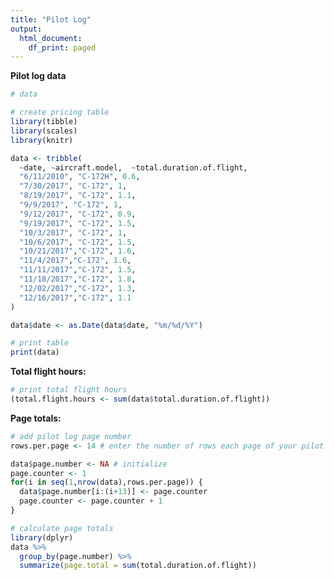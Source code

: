 ```yaml
---
title: "Pilot Log"
output:
  html_document:
    df_print: paged
---
```


**Pilot log data**
```r
# data

# create pricing table
library(tibble)
library(scales)
library(knitr)

data <- tribble(
  ~date, ~aircraft.model,  ~total.duration.of.flight,
  "6/11/2010", "C-172H", 0.6,
  "7/30/2017", "C-172", 1,
  "8/19/2017", "C-172", 1.1,
  "9/9/2017", "C-172", 1,
  "9/12/2017", "C-172", 0.9,
  "9/19/2017", "C-172", 1.5,
  "10/3/2017", "C-172", 1,
  "10/6/2017", "C-172", 1.5,
  "10/21/2017","C-172", 1.6,
  "11/4/2017","C-172", 1.6,
  "11/11/2017","C-172", 1.5,
  "11/18/2017","C-172", 1.8,
  "12/02/2017","C-172", 1.3,
  "12/16/2017","C-172", 1.1
)

data$date <- as.Date(data$date, "%m/%d/%Y")

# print table
print(data)


```
**Total flight hours:**
```r
# print total flight hours
(total.flight.hours <- sum(data$total.duration.of.flight))
```

**Page totals:**
```r
# add pilot log page number
rows.per.page <- 14 # enter the number of rows each page of your pilot book has

data$page.number <- NA # initialize
page.counter <- 1
for(i in seq(1,nrow(data),rows.per.page)) {
  data$page.number[i:(i+13)] <- page.counter
  page.counter <- page.counter + 1
}

# calculate page totals
library(dplyr)
data %>% 
  group_by(page.number) %>%
  summarize(page.total = sum(total.duration.of.flight))
```


